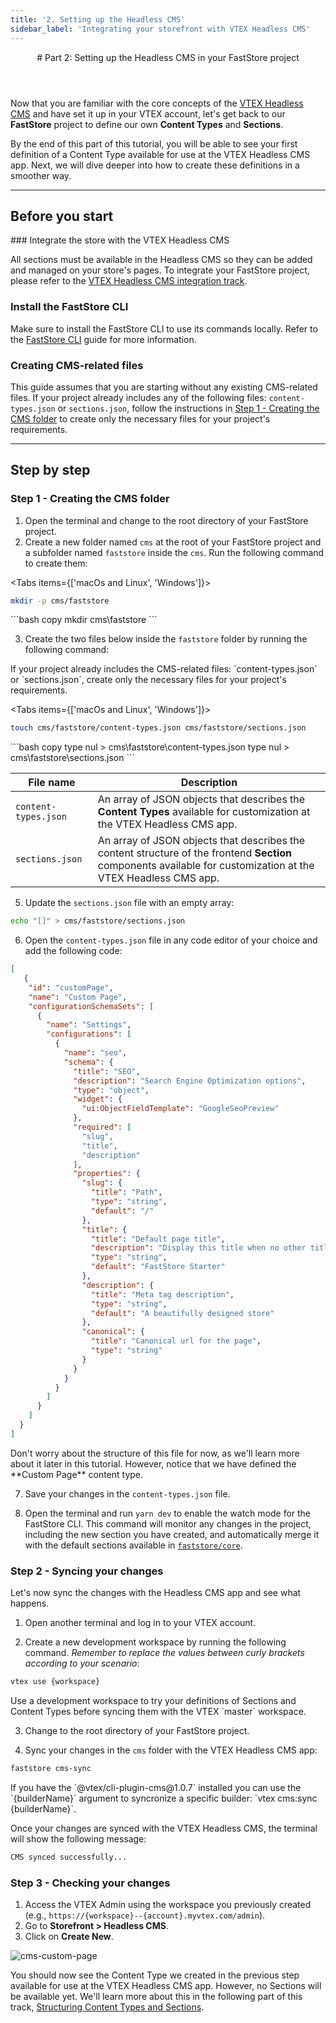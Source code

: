 ```yaml
---
title: '2. Setting up the Headless CMS'
sidebar_label: 'Integrating your storefront with VTEX Headless CMS'
---
```





<header>
# Part 2: Setting up the Headless CMS in your FastStore project
</header>

Now that you are familiar with the core concepts of the [VTEX Headless CMS](/docs/headless-cms-overview) and have set it up in your VTEX account, let's get back to our **FastStore** project to define our own **Content Types** and **Sections**.

By the end of this part of this tutorial, you will be able to see your first definition of a Content Type available for use at the VTEX Headless CMS app. Next, we will dive deeper into how to create these definitions in a smoother way.

---

## Before you start

<Steps>
### Integrate the store with the VTEX Headless CMS

All sections must be available in the Headless CMS so they can be added and managed on your store's pages. To integrate your FastStore project, please refer to the [VTEX Headless CMS integration track](/docs/headless-cms-integration/1-configuring-the-vtex-account).

### Install the FastStore CLI

Make sure to install the FastStore CLI to use its commands locally. Refer to the [FastStore CLI](/docs/getting-started/4-faststore-cli#installing-faststore-cli-globally-using-npm) guide for more information.

### Creating CMS-related files

This guide assumes that you are starting without any existing CMS-related files. 
If your project already includes any of the following files: `content-types.json` or `sections.json`, follow the instructions in [Step 1 - Creating the CMS folder](/docs/headless-cms-integration/2-setting-up-the-headless-cms#step-1---creating-the-cms-folder) to create only the necessary files for your project's requirements.

</Steps>

---

## Step by step

### Step 1 - Creating the CMS folder

1. Open the terminal and change to the root directory of your FastStore project.
2. Create a new folder named `cms` at the root of your FastStore project and a subfolder named `faststore` inside the `cms`. Run the following command to create them:

<Tabs items={['macOs and Linux', 'Windows']}>
  <Tab>
  ```bash copy
  mkdir -p cms/faststore
  ```
  </Tab>

  <Tab>
   ```bash copy
  mkdir cms\faststore
  ```
  </Tab>
</Tabs>


3. Create the two files below inside the `faststore` folder by running the following command:

<Callout type="warning" emoji="⚠️">
  If your project already includes the CMS-related files: `content-types.json` or `sections.json`, create only the necessary files for your project's requirements.
</Callout>

<Tabs items={['macOs and Linux', 'Windows']}>
  <Tab>
  ```bash copy
  touch cms/faststore/content-types.json cms/faststore/sections.json 
  ```
  </Tab>

  <Tab>
   ```bash copy
  type nul > cms\faststore\content-types.json
  type nul > cms\faststore\sections.json
  ```
  </Tab>
</Tabs>


| File name                | Description                                                                                                                                                    |
| ------------------------ | -------------------------------------------------------------------------------------------------------------------------------------------------------------- |
| `content-types.json`     |  An array of JSON objects that describes the **Content Types** available for customization at the VTEX Headless CMS app.                                       |
| `sections.json`          | An array of JSON objects that describes the content structure of the frontend **Section** components available for customization at the VTEX Headless CMS app. |

5. Update the `sections.json` file with an empty array:

```bash copy
echo "[]" > cms/faststore/sections.json
```

6. Open the `content-types.json` file in any code editor of your choice and add the following code:

```json filename="cms/faststore/content-types.json" copy 
[
   {
    "id": "customPage",
    "name": "Custom Page",
    "configurationSchemaSets": [
      {
        "name": "Settings",
        "configurations": [
          {
            "name": "seo",
            "schema": {
              "title": "SEO",
              "description": "Search Engine Optimization options",
              "type": "object",
              "widget": {
                "ui:ObjectFieldTemplate": "GoogleSeoPreview"
              },
              "required": [
                "slug",
                "title",
                "description"
              ],
              "properties": {
                "slug": {
                  "title": "Path",
                  "type": "string",
                  "default": "/"
                },
                "title": {
                  "title": "Default page title",
                  "description": "Display this title when no other title is available",
                  "type": "string",
                  "default": "FastStore Starter"
                },
                "description": {
                  "title": "Meta tag description",
                  "type": "string",
                  "default": "A beautifully designed store"
                },
                "canonical": {
                  "title": "Canonical url for the page",
                  "type": "string"
                }
              }
            }
          }
        ]
      }
    ]
  }
]

```

<Callout type="info" emoji="ℹ️">
  Don't worry about the structure of this file for now, as we'll learn more about it later in this tutorial. 
  However, notice that we have defined the **Custom Page** content type.
</Callout>


7. Save your changes in the `content-types.json` file.

8. Open the terminal and run `yarn dev` to enable the watch mode for the FastStore CLI. 
This command will monitor any changes in the project, including the new section you have created, and automatically merge it with the default sections available in [`faststore/core`](/docs/getting-started/3-project-structure#faststorecore).

### Step 2 - Syncing your changes

Let's now sync the changes with the Headless CMS app and see what happens.

1. Open another terminal and log in to your VTEX account.

2. Create a new development workspace by running the following command. *Remember to replace the values between curly brackets according to your scenario*:

```bash copy
vtex use {workspace}
```

<Callout type="warning" emoji="⚠️">
  Use a development workspace to try your definitions of Sections and Content Types before syncing them with the VTEX `master` workspace.
</Callout>

3. Change to the root directory of your FastStore project.

4. Sync your changes in the `cms` folder with the VTEX Headless CMS app:

```bash copy
faststore cms-sync
```

<Callout type="warning" emoji="⚠️">
   If you have the `@vtex/cli-plugin-cms@1.0.7` installed you can use the `{builderName}` argument to syncronize a specific builder: `vtex cms:sync {builderName}`.
</Callout>

Once your changes are synced with the VTEX Headless CMS, the terminal will show the following message:

```bash copy
CMS synced successfully...
```

### Step 3 - Checking your changes

1. Access the VTEX Admin using the workspace you previously created (e.g., `https://{workspace}--{account}.myvtex.com/admin`).
2. Go to **Storefront > Headless CMS**.
3. Click on **Create New**.

![cms-custom-page](https://vtexhelp.vtexassets.com/assets/docs/src/headless-custom-page___c952670d0592c3c66202d6702af3fc17.png)

You should now see the Content Type we created in the previous step available for use at the VTEX Headless CMS app. 
However, no Sections will be available yet. We'll learn more about this in the following part of this track, [Structuring Content Types and Sections](/docs/headless-cms-integration/3-adding-content-types-and-sections).